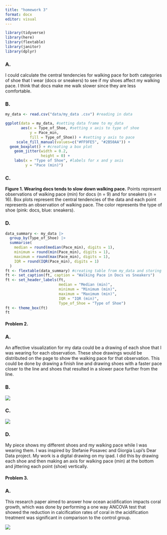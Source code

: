 ```yaml
---
title: "homework 3"
format: docx
editor: visual
---
```


```r
library(tidyverse)
library(here)
library(flextable)
library(janitor)
library(dplyr)
```

### A.

I could calculate the central tendencies for walking pace for both categories of shoe that I wear (docs or sneakers) to see if my shoes affect my walking pace. I think that docs make me walk slower since they are less comfortable.

### B.

```r
my_data <- read.csv("data/my_data .csv") #reading in data

ggplot(data = my_data, #setting data frame to my_data
       aes(x = Type_of_Shoe, #setting x axis to type of shoe
           y = Pace_min,
           fill = Type_of_Shoe)) + #setting y axis to pace
     scale_fill_manual(values=c("#FF9FE5", "#2B50AA")) + 
  geom_boxplot() + #creating a box plot
    geom_jitter(width = 0.2,
                height = 0) +
    labs(x = "Type of Shoe", #labels for x and y axis
         y = "Pace (min)")
```

### C.

**Figure 1. Wearing docs tends to slow down walking pace.** Points represent observations of walking pace (min) for docs (n = 9) and for sneakers (n = 16). Box plots represent the central tendencies of the data and each point represents an observation of walking pace. The color represents the type of shoe (pink: docs, blue: sneakers).

### D.

```r
data_summary <- my_data |> 
  group_by(Type_of_Shoe) |> 
  summarise(
    median = round(median(Pace_min), digits = 1),
    minimum = round(min(Pace_min), digits = 1),
    maximum = round(max(Pace_min), digits = 1),
    IQR = round(IQR(Pace_min), digits = 1)
  )
ft <- flextable(data_summary) #creating table from my_data and storing it as an object called ft
ft <- set_caption(ft, caption = "Walking Pace in Docs vs Sneakers")
ft <- set_header_labels(ft,
                        median = "Median (min)",
                        minimum = "Minimum (min)",
                        maximum = "Maximum (min)",
                        IQR = "IQR (min)",
                        Type_of_Shoe = "Type of Shoe")
ft <- theme_box(ft)
ft
```

#### Problem 2.

### A.

An affective visualization for my data could be a drawing of each shoe that I was wearing for each observation. These shoe drawings would be distributed on the page to show the walking pace for that observation. This could be done by drawing a finish line and drawing shoes with a faster pace closer to the line and shoes that resulted in a slower pace further from the line.

### B.

![](images/shoe_visualization-01.jpg)

### C.

![](images/shoe_draft-01.jpeg)

### D.

My piece shows my different shoes and my walking pace while I was wearing them. I was inspired by Stefanie Posavec and Giorgia Lupi’s Dear Data project. My work is a digital drawing on my ipad. I did this by drawing each shoe and then making an axis for walking pace (min) at the bottom and jittering each point (shoe) vertically.

#### Problem 3.

### A.

This research paper aimed to answer how ocean acidification impacts coral growth, which was done by performing a one way ANCOVA test that showed the reduction in calcification rates of coral in the acidification treatment was significant in comparison to the control group.

![](images/figure_screenshot.png)
